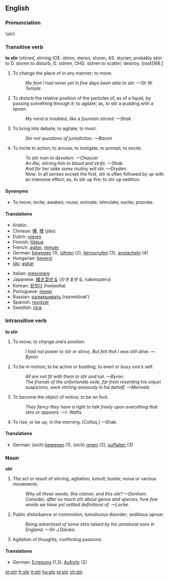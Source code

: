 ==English==

===Pronunciation===
\stir\

===Transitive verb===
'''to stir''' (''stirred'', ''stirring''
[OE. stiren, steren, sturen, AS. styrian;
probably akin to D. storen to disturb, G. stören, OHG.
stören to scatter, destroy. [root]166.]

# To change the place of in any manner; to move.
#:''My foot I had never yet in five days been able to stir. —Sir W. Temple''
# To disturb the relative position of the particles of, as of a liquid, by passing something through it; to agitate; as, to stir a pudding with a spoon.
#:''My mind is troubled, like a fountain stirred. —Shak''
# To bring into debate; to agitate; to moot.
#:''Stir not questions of jurisdiction. —Bacon''
# To incite to action; to arouse; to instigate; to prompt; to excite.
#:''To stir men to devotion. —Chaucer''
#:''An Ate, stirring him to blood and strife. —Shak.''
#:''And for her sake some mutiny will stir. —Dryden.''
#:Note: In all senses except the first, stir is often followed by up with an intensive effect; as, to stir up fire; to stir up sedition.

====Synonyms====
* To move; incite; awaken; rouse; animate; stimulate; excite; provoke.

====Translations====
{{top}}
*Arabic: {{ARchar|[[مزج]]}} {{Unicode|(mázaja)}}
*Chinese: [[攪]], [[搅]] (jiǎo)
*Dutch: [[roeren]]
*Finnish: [[liikkua]]
*French: [[agiter]], [[remuer]]
*German: [[bewegen]] (1), [[rühren]] (2), [[hervorrufen]] (3), [[anstacheln]] (4)
*Hungarian: [[keverni]]
*[[Ido]]: [[agitar]]
{{mid}}
*Italian: [[mescolare]]
*Japanese: [[掻き混ぜる]] (かきまぜる, kakimazeru)
*Korean: [[휘젓다]] (hwijeotta)
*Portuguese: [[mexer]]
*Russian: [[размешивать]] (razméšivat’)
*Spanish: [[revolver]]
*Swedish: [[röra]]
{{bottom}}

===Intransitive verb===
'''to stir'''

# To move; to change one’s position.
#:''I had not power to stir or strive, But felt that I was still alive. —Byron.''
# To be in motion; to be active or bustling; to exert or busy one's self.
#:''All are not fit with them to stir and toil. —Byron.''
#:''The friends of the unfortunate exile, far from resenting his unjust suspicions, were stirring anxiously in his behalf. —Merivale.''
# To become the object of notice; to be on foot.
#:''They fancy they have a right to talk freely upon everything that stirs or appears. —I. Watts.''
# To rise, or be up, in the morning. [Colloq.] —Shak.

====Translations====
*German: (sich) [[bewegen]] (1), (sich) [[regen]] (2), [[auffallen]] (3)

===Noun===
'''stir'''
#The act or result of stirring; agitation; tumult; bustle; noise or various movements.
#:''Why all these words, this clamor, and this stir? —Denham.''
#:''Consider, after so much stir about genus and species, how few words we have yet settled definitions of. —Locke.''
# Public disturbance or commotion; tumultuous disorder; seditious uproar.
#:''Being advertised of some stirs raised by his unnatural sons in England. —Sir J.Davies.''
# Agitation of thoughts; conflicting passions.

====Translations====
*German: [[Erregung]] (1,3), [[Aufruhr]] (2)

[[et:stir]]
[[fr:stir]]
[[it:stir]]
[[hu:stir]]
[[pt:stir]]
[[zh:stir]]